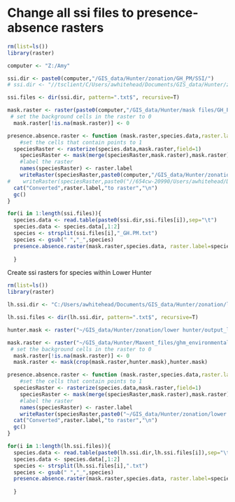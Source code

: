 Change all ssi files to presence-absence rasters
========================================================

```r
rm(list=ls())
library(raster)

computer <- "Z:/Amy"

ssi.dir <- paste0(computer,"/GIS_data/Hunter/zonation/GH_PM/SSI/")
# ssi.dir <- "//tsclient/C/Users/awhitehead/Documents/GIS_data/Hunter/zonation/greater hunter/ssi_files/" 

ssi.files <- dir(ssi.dir, pattern=".txt$", recursive=T)

mask.raster <- raster(paste0(computer,"/GIS_data/Hunter/mask files/GH_PM.clipping.mask_v2.tif"))
 # set the background cells in the raster to 0
  mask.raster[!is.na(mask.raster)] <- 0

presence.absence.raster <- function (mask.raster,species.data,raster.label="") {
    #set the cells that contain points to 1
  speciesRaster <- rasterize(species.data,mask.raster,field=1)
    speciesRaster <- mask(merge(speciesRaster,mask.raster),mask.raster)
    #label the raster
    names(speciesRaster) <- raster.label
    writeRaster(speciesRaster,paste0(computer,"/GIS_data/Hunter/zonation/GH_PM/extant/",raster.label,"_SSI.GH_PM.tif"), format="GTiff",overwrite=T)
#    writeRaster(speciesRaster,paste0("//654cw-20990/Users/awhitehead/Documents/RSP/data/zonation/greater hunter/",raster.label,".tif"), format="GTiff",overwrite=T)
  cat("Converted",raster.label,"to raster","\n")
  gc()
}

for(i in 1:length(ssi.files)){
  species.data <- read.table(paste0(ssi.dir,ssi.files[i]),sep="\t")
  species.data <- species.data[,1:2]
  species <- strsplit(ssi.files[i],"_GH.PM.txt")
  species <- gsub(" ","_",species)
  presence.absence.raster(mask.raster,species.data, raster.label=species)
  
  }


```

Create ssi rasters for species within Lower Hunter

```r
rm(list=ls())
library(raster)

lh.ssi.dir <- "C:/Users/awhitehead/Documents/GIS_data/Hunter/zonation/lower hunter/ssi_files/" 

lh.ssi.files <- dir(lh.ssi.dir, pattern=".txt$", recursive=T)

hunter.mask <- raster("~/GIS_data/Hunter/zonation/lower hunter/output_lower.hunter_all.rank.asc")

mask.raster <- raster("~/GIS_data/Hunter/Maxent_files/ghm_environmental_data/standardised_rasters/final_vegetation.asc")
 # set the background cells in the raster to 0
  mask.raster[!is.na(mask.raster)] <- 0
  mask.raster <- mask(crop(mask.raster,hunter.mask),hunter.mask)

presence.absence.raster <- function (mask.raster,species.data,raster.label="") {
    #set the cells that contain points to 1
  speciesRaster <- rasterize(species.data,mask.raster,field=1)
    speciesRaster <- mask(merge(speciesRaster,mask.raster),mask.raster)
    #label the raster
    names(speciesRaster) <- raster.label
    writeRaster(speciesRaster,paste0("~/GIS_data/Hunter/zonation/lower hunter/",raster.label,".tif"), format="GTiff",overwrite=T)
  cat("Converted",raster.label,"to raster","\n")
  gc()
}

for(i in 1:length(lh.ssi.files)){
  species.data <- read.table(paste0(lh.ssi.dir,lh.ssi.files[i]),sep="\t")
  species.data <- species.data[,1:2]
  species <- strsplit(lh.ssi.files[i],".txt")
  species <- gsub(" ","_",species)
  presence.absence.raster(mask.raster,species.data, raster.label=species)
  
  }

```
